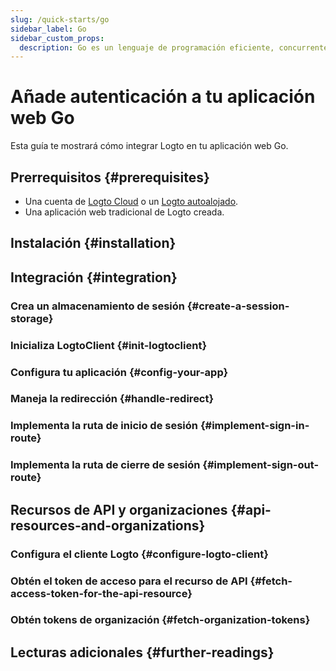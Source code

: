 ```yaml
---
slug: /quick-starts/go
sidebar_label: Go
sidebar_custom_props:
  description: Go es un lenguaje de programación eficiente, concurrente y de tipo estático para aplicaciones web.
---
```




# Añade autenticación a tu aplicación web Go

Esta guía te mostrará cómo integrar Logto en tu aplicación web Go.

<GoGuideTip />

## Prerrequisitos \{#prerequisites}

- Una cuenta de [Logto Cloud](https://cloud.logto.io) o un [Logto autoalojado](/introduction/set-up-logto-oss).
- Una aplicación web tradicional de Logto creada.

## Instalación \{#installation}

<Installation />

## Integración \{#integration}

### Crea un almacenamiento de sesión \{#create-a-session-storage}

<CreateSessionStorage />

### Inicializa LogtoClient \{#init-logtoclient}

<InitLogtoClient />

### Configura tu aplicación \{#config-your-app}

<SignInFlowSummary />

<AssumingUrl />

<WebConfigureRedirectUris />

### Maneja la redirección \{#handle-redirect}

<ImplementCallbackRoute />

### Implementa la ruta de inicio de sesión \{#implement-sign-in-route}

<ImplementSignInRoute />

### Implementa la ruta de cierre de sesión \{#implement-sign-out-route}

<ImplementSignOutRoute />

<Checkpoint />

<GetUserInformation />

## Recursos de API y organizaciones \{#api-resources-and-organizations}

<ApiResourcesDescription />

### Configura el cliente Logto \{#configure-logto-client}

<ConfigApiResources />

### Obtén el token de acceso para el recurso de API \{#fetch-access-token-for-the-api-resource}

<FetchAccessTokenForApiResources />

### Obtén tokens de organización \{#fetch-organization-tokens}

<FetchOrganizationTokenForUser />

## Lecturas adicionales \{#further-readings}

<FurtherReadings />
